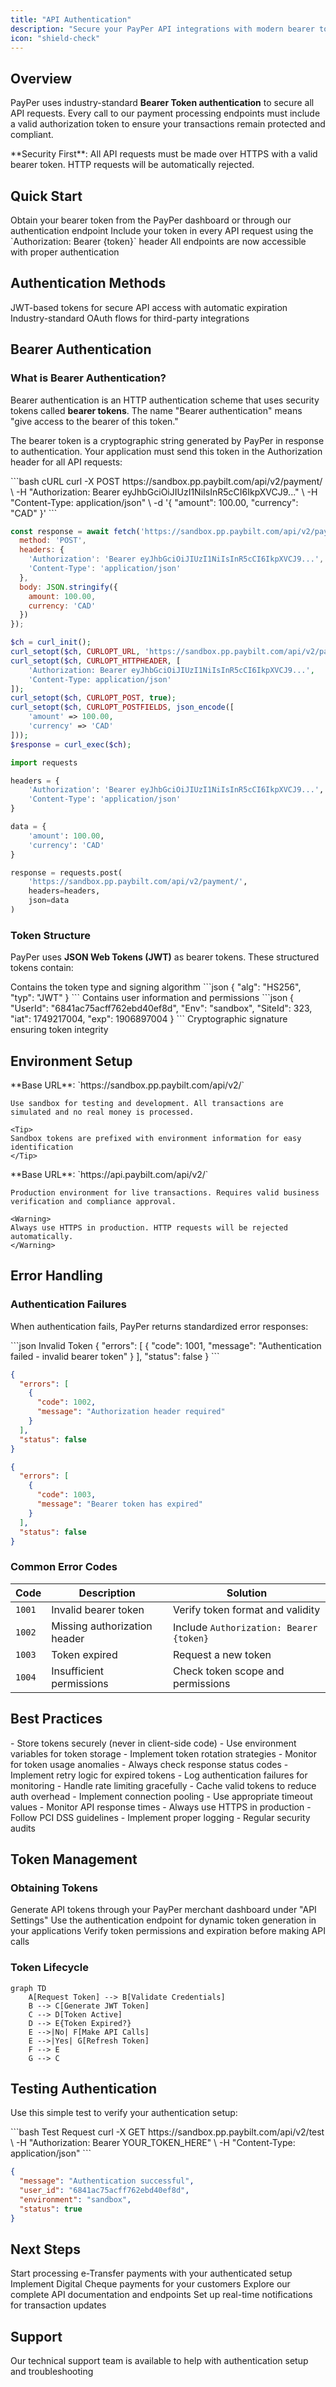 ```yaml
---
title: "API Authentication"
description: "Secure your PayPer API integrations with modern bearer token authentication"
icon: "shield-check"
---
```


## Overview

PayPer uses industry-standard **Bearer Token authentication** to secure all API requests. Every call to our payment processing endpoints must include a valid authorization token to ensure your transactions remain protected and compliant.

<Note>
**Security First**: All API requests must be made over HTTPS with a valid bearer token. HTTP requests will be automatically rejected.
</Note>

## Quick Start

<Steps>
  <Step title="Get Your Token">
    Obtain your bearer token from the PayPer dashboard or through our authentication endpoint
  </Step>
  <Step title="Set Authorization Header">
    Include your token in every API request using the `Authorization: Bearer {token}` header
  </Step>
  <Step title="Make Secure Requests">
    All endpoints are now accessible with proper authentication
  </Step>
</Steps>

## Authentication Methods

<CardGroup cols={2}>
  <Card title="Bearer Token" icon="key" href="#bearer-authentication">
    JWT-based tokens for secure API access with automatic expiration
  </Card>
  <Card title="OAuth 2.0" icon="shield" href="#oauth-implementation">
    Industry-standard OAuth flows for third-party integrations
  </Card>
</CardGroup>

## Bearer Authentication

### What is Bearer Authentication?

Bearer authentication is an HTTP authentication scheme that uses security tokens called **bearer tokens**. The name "Bearer authentication" means "give access to the bearer of this token."

The bearer token is a cryptographic string generated by PayPer in response to authentication. Your application must send this token in the Authorization header for all API requests:

<CodeGroup>
```bash cURL
curl -X POST https://sandbox.pp.paybilt.com/api/v2/payment/ \
  -H "Authorization: Bearer eyJhbGciOiJIUzI1NiIsInR5cCI6IkpXVCJ9..." \
  -H "Content-Type: application/json" \
  -d '{
    "amount": 100.00,
    "currency": "CAD"
  }'
```

```javascript Node.js
const response = await fetch('https://sandbox.pp.paybilt.com/api/v2/payment/', {
  method: 'POST',
  headers: {
    'Authorization': 'Bearer eyJhbGciOiJIUzI1NiIsInR5cCI6IkpXVCJ9...',
    'Content-Type': 'application/json'
  },
  body: JSON.stringify({
    amount: 100.00,
    currency: 'CAD'
  })
});
```

```php PHP
$ch = curl_init();
curl_setopt($ch, CURLOPT_URL, 'https://sandbox.pp.paybilt.com/api/v2/payment/');
curl_setopt($ch, CURLOPT_HTTPHEADER, [
    'Authorization: Bearer eyJhbGciOiJIUzI1NiIsInR5cCI6IkpXVCJ9...',
    'Content-Type: application/json'
]);
curl_setopt($ch, CURLOPT_POST, true);
curl_setopt($ch, CURLOPT_POSTFIELDS, json_encode([
    'amount' => 100.00,
    'currency' => 'CAD'
]));
$response = curl_exec($ch);
```

```python Python
import requests

headers = {
    'Authorization': 'Bearer eyJhbGciOiJIUzI1NiIsInR5cCI6IkpXVCJ9...',
    'Content-Type': 'application/json'
}

data = {
    'amount': 100.00,
    'currency': 'CAD'
}

response = requests.post(
    'https://sandbox.pp.paybilt.com/api/v2/payment/',
    headers=headers,
    json=data
)
```
</CodeGroup>

### Token Structure

PayPer uses **JSON Web Tokens (JWT)** as bearer tokens. These structured tokens contain:

<Accordion title="JWT Token Components">
  <AccordionItem title="Header">
    Contains the token type and signing algorithm
    ```json
    {
      "alg": "HS256",
      "typ": "JWT"
    }
    ```
  </AccordionItem>
  
  <AccordionItem title="Payload">
    Contains user information and permissions
    ```json
    {
      "UserId": "6841ac75acff762ebd40ef8d",
      "Env": "sandbox",
      "SiteId": 323,
      "iat": 1749217004,
      "exp": 1906897004
    }
    ```
  </AccordionItem>
  
  <AccordionItem title="Signature">
    Cryptographic signature ensuring token integrity
  </AccordionItem>
</Accordion>

## Environment Setup

<Tabs>
  <Tab title="Sandbox">
    **Base URL**: `https://sandbox.pp.paybilt.com/api/v2/`
    
    Use sandbox for testing and development. All transactions are simulated and no real money is processed.
    
    <Tip>
    Sandbox tokens are prefixed with environment information for easy identification
    </Tip>
  </Tab>
  
  <Tab title="Production">
    **Base URL**: `https://api.paybilt.com/api/v2/`
    
    Production environment for live transactions. Requires valid business verification and compliance approval.
    
    <Warning>
    Always use HTTPS in production. HTTP requests will be rejected automatically.
    </Warning>
  </Tab>
</Tabs>

## Error Handling

### Authentication Failures

When authentication fails, PayPer returns standardized error responses:

<CodeGroup>
```json Invalid Token
{
  "errors": [
    {
      "code": 1001,
      "message": "Authentication failed - invalid bearer token"
    }
  ],
  "status": false
}
```

```json Missing Token
{
  "errors": [
    {
      "code": 1002,
      "message": "Authorization header required"
    }
  ],
  "status": false
}
```

```json Expired Token
{
  "errors": [
    {
      "code": 1003,
      "message": "Bearer token has expired"
    }
  ],
  "status": false
}
```
</CodeGroup>

### Common Error Codes

| Code | Description | Solution |
|------|-------------|----------|
| `1001` | Invalid bearer token | Verify token format and validity |
| `1002` | Missing authorization header | Include `Authorization: Bearer {token}` |
| `1003` | Token expired | Request a new token |
| `1004` | Insufficient permissions | Check token scope and permissions |

## Best Practices

<CardGroup cols={2}>
  <Card title="Token Security" icon="lock">
    - Store tokens securely (never in client-side code)
    - Use environment variables for token storage
    - Implement token rotation strategies
    - Monitor for token usage anomalies
  </Card>
  
  <Card title="Error Handling" icon="exclamation-triangle">
    - Always check response status codes
    - Implement retry logic for expired tokens
    - Log authentication failures for monitoring
    - Handle rate limiting gracefully
  </Card>
  
  <Card title="Performance" icon="gauge">
    - Cache valid tokens to reduce auth overhead
    - Implement connection pooling
    - Use appropriate timeout values
    - Monitor API response times
  </Card>
  
  <Card title="Compliance" icon="shield-check">
    - Always use HTTPS in production
    - Follow PCI DSS guidelines
    - Implement proper logging
    - Regular security audits
  </Card>
</CardGroup>

## Token Management

### Obtaining Tokens

<Steps>
  <Step title="Dashboard Access">
    Generate API tokens through your PayPer merchant dashboard under "API Settings"
  </Step>
  <Step title="Programmatic Access">
    Use the authentication endpoint for dynamic token generation in your applications
  </Step>
  <Step title="Token Validation">
    Verify token permissions and expiration before making API calls
  </Step>
</Steps>

### Token Lifecycle

```mermaid
graph TD
    A[Request Token] --> B[Validate Credentials]
    B --> C[Generate JWT Token]
    C --> D[Token Active]
    D --> E{Token Expired?}
    E -->|No| F[Make API Calls]
    E -->|Yes| G[Refresh Token]
    F --> E
    G --> C
```

## Testing Authentication

Use this simple test to verify your authentication setup:

<CodeGroup>
```bash Test Request
curl -X GET https://sandbox.pp.paybilt.com/api/v2/test \
  -H "Authorization: Bearer YOUR_TOKEN_HERE" \
  -H "Content-Type: application/json"
```

```json Success Response
{
  "message": "Authentication successful",
  "user_id": "6841ac75acff762ebd40ef8d",
  "environment": "sandbox",
  "status": true
}
```
</CodeGroup>

## Next Steps

<CardGroup cols={2}>
  <Card title="Payment Processing" icon="credit-card" href="/user-guides/etransfer">
    Start processing e-Transfer payments with your authenticated setup
  </Card>
  <Card title="Digital Cheque" icon="money-check" href="/user-guides/digital-cheque">
    Implement Digital Cheque payments for your customers
  </Card>
  <Card title="API Reference" icon="code" href="/reference/api">
    Explore our complete API documentation and endpoints
  </Card>
  <Card title="Webhooks" icon="webhook" href="/guides/webhooks">
    Set up real-time notifications for transaction updates
  </Card>
</CardGroup>

## Support

<Card title="Need Help?" icon="headset" href="mailto:technical@payper.ca">
  Our technical support team is available to help with authentication setup and troubleshooting
</Card> 
